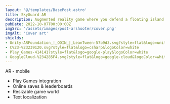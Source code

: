 ```yaml
---
layout: '@/templates/BasePost.astro'
title: SkyGuard AR
description: Augmented reality game where you defend a floating island from incoming enemies.
pubDate: 2022-10-07T00:00:00Z
imgSrc: '/assets/images/post-arshooter/cover.png'
imgAlt: 'Cover art'
shields:
- Unity-ARFoundation_|_ODIN_|_LeanTween-57b9d3.svg?style=flat&logo=unity
- C%23-%23239120.svg?style=flat&logo=csharp&logoColor=white
- Play_Games-414141?style=flat&logo=google-play&logoColor=white
- GoogleCloud-%234285F4.svg?style=flat&logo=google-cloud&logoColor=white
---
```


AR - mobile

<StoreLinkBanner
  gitHubUrl=''
  playStoreUrl='https://play.google.com/store/apps/details?id=com.ironcuttergames.arshooter'
  itchUrl=''
/>

<ProjectDetails
  role=''
  company=''
  platforms=''
  time=''
/>

- Play Games integration
- Online saves & leaderboards
- Resizable game world
- Text localization
